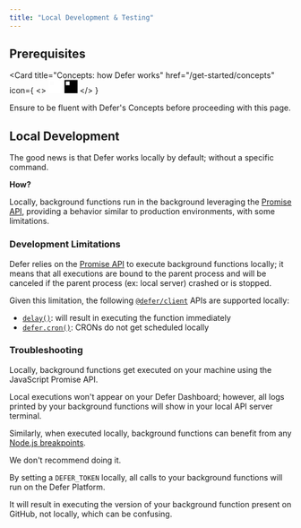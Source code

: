 ```yaml
---
title: "Local Development & Testing"
---
```


## Prerequisites

<Card
  title="Concepts: how Defer works"
  href="/get-started/concepts"
  icon={
    <>
      <svg
        width="24"
        height="24"
        viewBox="0 0 40 41"
        fill="none"
        xmlns="http://www.w3.org/2000/svg"
        className="hidden dark:block"
      >
        <path
          fillRule="evenodd"
          clipRule="evenodd"
          d="M40 0.5V40.5H0V0.5H40ZM15.7143 4.78571H4.28571V16.2143H15.7143V4.78571ZM4.28571 20.5H20V4.78571H25.7143V26.2143H4.28571V20.5ZM4.28571 36.2143V30.5H30V4.78571H35.7143V36.2143H4.28571Z"
          fill="white"
        />
      </svg>
      <svg
        width="24"
        height="24"
        viewBox="0 0 40 41"
        fill="none"
        xmlns="http://www.w3.org/2000/svg"
        className="block dark:hidden"
      >
        <path
          fillRule="evenodd"
          clipRule="evenodd"
          d="M40 0.5V40.5H0V0.5H40ZM15.7143 4.78571H4.28571V16.2143H15.7143V4.78571ZM4.28571 20.5H20V4.78571H25.7143V26.2143H4.28571V20.5ZM4.28571 36.2143V30.5H30V4.78571H35.7143V36.2143H4.28571Z"
          fill="black"
        />
      </svg>
    </>
  }
>
  Ensure to be fluent with Defer's Concepts before proceeding with this page.
</Card>

## Local Development

The good news is that Defer works locally by default; without a specific
command.

**How?**

Locally, background functions run in the background leveraging the
[Promise API](https://developer.mozilla.org/en-US/docs/Web/JavaScript/Reference/Global_Objects/Promise),
providing a behavior similar to production environments, with some limitations.

### Development Limitations

Defer relies on the
[Promise API](https://developer.mozilla.org/en-US/docs/Web/JavaScript/Reference/Global_Objects/Promise)
to execute background functions locally; it means that all executions are bound
to the parent process and will be canceled if the parent process (ex: local
server) crashed or is stopped.

Given this limitation, the following [`@defer/client`](/references/defer-client)
APIs are supported locally:

- [`delay()`](/references/defer-client/delay): will result in executing the
  function immediately
- [`defer.cron()`](/references/defer-client/defer-cron): CRONs do not get
  scheduled locally

### Troubleshooting

<AccordionGroup>

<Accordion title="How do I debug my background functions without the Defer Console?">

Locally, background functions get executed on your machine using the JavaScript
Promise API.

Local executions won't appear on your Defer Dashboard; however, all logs printed
by your background functions will show in your local API server terminal.

Similarly, when executed locally, background functions can benefit from any
[Node.js breakpoints](https://nodejs.org/api/debugger.html).

</Accordion>

<Accordion title="What happens if I set a `DEFER_TOKEN` locally?">

We don't recommend doing it.

By setting a `DEFER_TOKEN` locally, all calls to your background functions will
run on the Defer Platform.

It will result in executing the version of your background function present on
GitHub, not locally, which can be confusing.

</Accordion>

</AccordionGroup>
